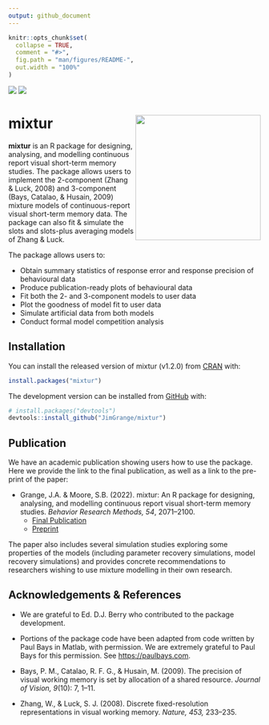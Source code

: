 ```yaml
---
output: github_document
---
```


<!-- README.md is generated from README.Rmd. Please edit that file -->

```r
knitr::opts_chunk$set(
  collapse = TRUE,
  comment = "#>",
  fig.path = "man/figures/README-",
  out.width = "100%"
)
```

[![](http://www.r-pkg.org/badges/version/mixtur)](https://CRAN.R-project.org/package=mixtur)
[![](http://cranlogs.r-pkg.org/badges/grand-total/mixtur)](https://CRAN.R-project.org/package=mixtur)

# mixtur <a ><img src='images/logo/mixtur_logo.png' align="right" height="250" /></a>

**mixtur** is an R package for designing, analysing, and modelling
continuous report visual short-term memory studies. The package allows
users to implement the 2-component (Zhang & Luck, 2008) and 3-component
(Bays, Catalao, & Husain, 2009) mixture models of continuous-report
visual short-term memory data. The package can also fit & simulate the slots
and slots-plus averaging models of Zhang & Luck.

The package allows users to:

  - Obtain summary statistics of response error and response precision
    of behavioural data
  - Produce publication-ready plots of behavioural data
  - Fit both the 2- and 3-component models to user data
  - Plot the goodness of model fit to user data
  - Simulate artificial data from both models
  - Conduct formal model competition analysis

## Installation

You can install the released version of mixtur (v1.2.0) from [CRAN](https://CRAN.R-project.org/package=mixtur) with:

``` r
install.packages("mixtur")
```

The development version can be installed from [GitHub](https://github.com/) with:

``` r
# install.packages("devtools")
devtools::install_github("JimGrange/mixtur")
```

## Publication

We have an academic publication showing users how to use the package. Here we provide the link to the final publication, as well as a link to the pre-print of the paper:

  - Grange, J.A. & Moore, S.B. (2022). mixtur:
    An R package for designing, analysing, and modelling continuous
    report visual short-term memory studies. *Behavior Research Methods, 54*, 2071--2100.
    - [Final Publication](https://link.springer.com/article/10.3758/s13428-021-01688-1)     
    - [Preprint](https://psyarxiv.com/n6gqx/)

The paper also includes several simulation studies exploring some
properties of the models (including parameter recovery simulations,
model recovery simulations) and provides concrete recommendations to
researchers wishing to use mixture modelling in their own research.

## Acknowledgements & References

  - We are grateful to Ed. D.J. Berry who contributed to the package 
    development.

  - Portions of the package code have been adapted from code written by
    Paul Bays in Matlab, with permission. We are extremely grateful to
    Paul Bays for this permission. See <https://paulbays.com>.

  - Bays, P. M., Catalao, R. F. G., & Husain, M. (2009). The precision
    of visual working memory is set by allocation of a shared resource.
    *Journal of Vision, 9*(10): 7, 1–11.

  - Zhang, W., & Luck, S. J. (2008). Discrete fixed-resolution
    representations in visual working memory. *Nature, 453,* 233–235.
